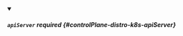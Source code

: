 


<details className="config-field" data-expandable="true" open>
<summary>

##### `apiServer` <span className="config-field-required" data-required="false">required</span> <span className="config-field-type"></span> <span className="config-field-default"></span> <span className="config-field-enum"></span> {#controlPlane-distro-k8s-apiServer}



</summary>

<PartialApiserverreference />


</details>
